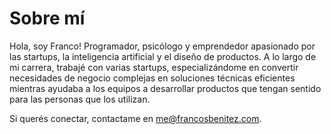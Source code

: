 # Sobre mí

Hola, soy Franco! Programador, psicólogo y emprendedor apasionado por las startups, la inteligencia artificial y el diseño de productos. A lo largo de mi carrera, trabajé con varias startups, especializándome en convertir necesidades de negocio complejas en soluciones técnicas eficientes mientras ayudaba a los equipos a desarrollar productos que tengan sentido para las personas que los utilizan.

Si querés conectar, contactame en me@francosbenitez.com.
